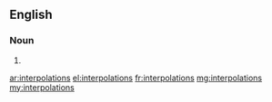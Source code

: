 ==English==

===Noun===
{{head|en|plural}}

# {{plural of|interpolation|lang=en|nocat=1}}

[[ar:interpolations]]
[[el:interpolations]]
[[fr:interpolations]]
[[mg:interpolations]]
[[my:interpolations]]